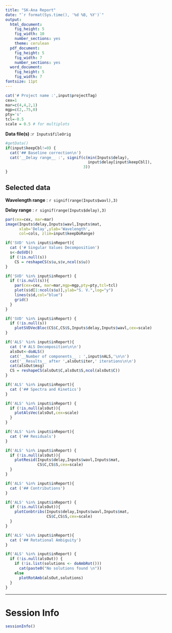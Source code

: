 ```yaml
---
title: "SK-Ana Report"
date: "`r format(Sys.time(), '%d %B, %Y')`"
output:
  html_document:
    fig_height: 5
    fig_width: 10
    number_sections: yes
    theme: cerulean
  pdf_document:
    fig_height: 5
    fig_width: 7
    number_sections: yes
  word_document:
    fig_height: 5
    fig_width: 7
fontsize: 11pt
---
```


```r
cat('# Project name :',input$projectTag)
cex=1
mar=c(4,4,2,1)
mgp=c(2,.75,0)
pty='s'
tcl=-0.5
scale = 0.5 # for multiplots
```
__Data file(s)__ :`r Inputs$fileOrig`


```r
#getData()
if(input$keepCbl!=0) {
  cat('## Baseline correction\n')
  cat('__Delay range__ :', signif(c(min(Inputs$delay),
                                    input$delay[input$keepCbl]),
                                  3))
}
```

## Selected data

__Wavelength range__ : `r signif(range(Inputs$wavl),3)`

__Delay range__ : `r signif(range(Inputs$delay),3)`

```r
par(cex=cex, mar=mar)
image(Inputs$delay,Inputs$wavl,Inputs$mat,
      xlab='Delay',ylab='Wavelength',
      col=cols, zlim=input$keepDoRange)
```


```r
if('SVD' %in% input$inReport){
  cat ('# Singular Values Decomposition')
  s<-doSVD()
  if (!is.null(s))
    CS = reshapeCS(s$u,s$v,ncol(s$u))
}
```

```r
if('SVD' %in% input$inReport) {
  if (!is.null(s)){
    par(cex=cex, mar=mar,mgp=mgp,pty=pty,tcl=tcl)
    plot(s$d[1:ncol(s$u)],ylab="S. V.",log="y")
    lines(s$d,col="blue")
    grid()
  }
}
```

```r
if('SVD' %in% input$inReport) {
  if (!is.null(s))
    plotSVDVecBloc(CS$C,CS$S,Inputs$delay,Inputs$wavl,cex=scale)    
}
```

```r
if('ALS' %in% input$inReport){
  cat ('# ALS Decomposition\n\n')
  alsOut<-doALS()
  cat('__Number of components__ : ',input$nALS,'\n\n')
  cat('__Results__ after ',alsOut$iter,' iterations\n\n')
  cat(alsOut$msg)
  CS = reshapeCS(alsOut$C,alsOut$S,ncol(alsOut$C)) 
}
```

```r
if('ALS' %in% input$inReport){
  cat ('## Spectra and Kinetics')
}
```

```r
if('ALS' %in% input$inReport) {
  if (!is.null(alsOut)){
    plotAlsVec(alsOut,cex=scale)
  }
}
```

```r
if('ALS' %in% input$inReport){
  cat ('## Residuals')
}
```


```r
if('ALS' %in% input$inReport) {
  if (!is.null(alsOut)){
    plotResid(Inputs$delay,Inputs$wavl,Inputs$mat,
              CS$C,CS$S,cex=scale)
  }
}
```

```r
if('ALS' %in% input$inReport){
  cat ('## Contributions')
}
```

```r
if('ALS' %in% input$inReport) {
  if (!is.null(alsOut)){
    plotConbtribs(Inputs$delay,Inputs$wavl,Inputs$mat,
                  CS$C,CS$S,cex=scale)
  }
}
```

```r
if('ALS' %in% input$inReport){
  cat ('## Rotational Ambiguity')
}
```

```r
if('ALS' %in% input$inReport) {
  if (!is.null(alsOut)) {
    if (!is.list(solutions <- doAmbRot())) 
      cat(paste0("No solutions found \n"))
    else 
      plotRotAmb(alsOut,solutions)
  }
}
```

******

# Session Info

```r
sessionInfo()
```
